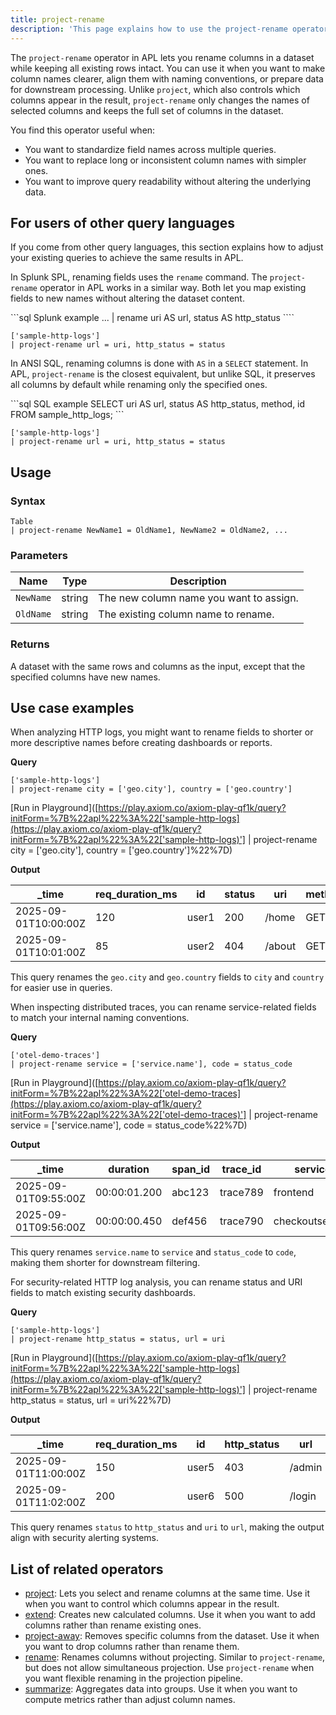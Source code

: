 ```yaml
---
title: project-rename
description: 'This page explains how to use the project-rename operator in APL.'
---
```


The `project-rename` operator in APL lets you rename columns in a dataset while keeping all existing rows intact. You can use it when you want to make column names clearer, align them with naming conventions, or prepare data for downstream processing. Unlike `project`, which also controls which columns appear in the result, `project-rename` only changes the names of selected columns and keeps the full set of columns in the dataset.

You find this operator useful when:
- You want to standardize field names across multiple queries.
- You want to replace long or inconsistent column names with simpler ones.
- You want to improve query readability without altering the underlying data.

## For users of other query languages

If you come from other query languages, this section explains how to adjust your existing queries to achieve the same results in APL.

<AccordionGroup>
<Accordion title="Splunk SPL users">

In Splunk SPL, renaming fields uses the `rename` command. The `project-rename` operator in APL works in a similar way. Both let you map existing fields to new names without altering the dataset content.

<CodeGroup>
```sql Splunk example
... | rename uri AS url, status AS http_status
````

```kusto APL equivalent
['sample-http-logs']
| project-rename url = uri, http_status = status
```

</CodeGroup>

</Accordion>
<Accordion title="ANSI SQL users">

In ANSI SQL, renaming columns is done with `AS` in a `SELECT` statement. In APL, `project-rename` is the closest equivalent, but unlike SQL, it preserves all columns by default while renaming only the specified ones.

<CodeGroup>
```sql SQL example
SELECT uri AS url, status AS http_status, method, id
FROM sample_http_logs;
```

```kusto APL equivalent
['sample-http-logs']
| project-rename url = uri, http_status = status
```

</CodeGroup>

</Accordion>
</AccordionGroup>

## Usage

### Syntax

```kusto
Table
| project-rename NewName1 = OldName1, NewName2 = OldName2, ...
```

### Parameters

| Name      | Type   | Description                             |
| --------- | ------ | --------------------------------------- |
| `NewName` | string | The new column name you want to assign. |
| `OldName` | string | The existing column name to rename.     |

### Returns

A dataset with the same rows and columns as the input, except that the specified columns have new names.

## Use case examples

<Tabs>
<Tab title="Log analysis">

When analyzing HTTP logs, you might want to rename fields to shorter or more descriptive names before creating dashboards or reports.

**Query**

```kusto
['sample-http-logs']
| project-rename city = ['geo.city'], country = ['geo.country']
```

[Run in Playground]([https://play.axiom.co/axiom-play-qf1k/query?initForm=%7B%22apl%22%3A%22['sample-http-logs](https://play.axiom.co/axiom-play-qf1k/query?initForm=%7B%22apl%22%3A%22['sample-http-logs)'] | project-rename city = ['geo.city'], country = ['geo.country']%22%7D)

**Output**

| _time               | req_duration_ms | id    | status | uri    | method | city   | country |
| -------------------- | ----------------- | ----- | ------ | ------ | ------ | ------ | ------- |
| 2025-09-01T10:00:00Z | 120               | user1 | 200    | /home  | GET    | Paris  | FR      |
| 2025-09-01T10:01:00Z | 85                | user2 | 404    | /about | GET    | Berlin | DE      |

This query renames the `geo.city` and `geo.country` fields to `city` and `country` for easier use in queries.

</Tab>
<Tab title="OpenTelemetry traces">

When inspecting distributed traces, you can rename service-related fields to match your internal naming conventions.

**Query**

```kusto
['otel-demo-traces']
| project-rename service = ['service.name'], code = status_code
```

[Run in Playground]([https://play.axiom.co/axiom-play-qf1k/query?initForm=%7B%22apl%22%3A%22['otel-demo-traces](https://play.axiom.co/axiom-play-qf1k/query?initForm=%7B%22apl%22%3A%22['otel-demo-traces)'] | project-rename service = ['service.name'], code = status_code%22%7D)

**Output**

| _time               | duration     | span_id | trace_id | service         | kind   | code |
| -------------------- | ------------ | -------- | --------- | --------------- | ------ | ---- |
| 2025-09-01T09:55:00Z | 00:00:01.200 | abc123   | trace789  | frontend        | server | 200  |
| 2025-09-01T09:56:00Z | 00:00:00.450 | def456   | trace790  | checkoutservice | client | 500  |

This query renames `service.name` to `service` and `status_code` to `code`, making them shorter for downstream filtering.

</Tab>
<Tab title="Security logs">

For security-related HTTP log analysis, you can rename status and URI fields to match existing security dashboards.

**Query**

```kusto
['sample-http-logs']
| project-rename http_status = status, url = uri
```

[Run in Playground]([https://play.axiom.co/axiom-play-qf1k/query?initForm=%7B%22apl%22%3A%22['sample-http-logs](https://play.axiom.co/axiom-play-qf1k/query?initForm=%7B%22apl%22%3A%22['sample-http-logs)'] | project-rename http_status = status, url = uri%22%7D)

**Output**

| _time               | req_duration_ms | id    | http_status | url    | method | ['geo.city'] | ['geo.country'] |
| -------------------- | ----------------- | ----- | ------------ | ------ | ------ | ------------- | ---------------- |
| 2025-09-01T11:00:00Z | 150               | user5 | 403          | /admin | POST   | Madrid        | ES               |
| 2025-09-01T11:02:00Z | 200               | user6 | 500          | /login | POST   | Rome          | IT               |

This query renames `status` to `http_status` and `uri` to `url`, making the output align with security alerting systems.

</Tab>
</Tabs>

## List of related operators

- [project](/apl/tabular-operators/project-operator): Lets you select and rename columns at the same time. Use it when you want to control which columns appear in the result.
- [extend](/apl/tabular-operators/extend-operator): Creates new calculated columns. Use it when you want to add columns rather than rename existing ones.
- [project-away](/apl/tabular-operators/project-away-operator): Removes specific columns from the dataset. Use it when you want to drop columns rather than rename them.
- [rename](/apl/tabular-operators/rename-operator): Renames columns without projecting. Similar to `project-rename`, but does not allow simultaneous projection. Use `project-rename` when you want flexible renaming in the projection pipeline.
- [summarize](/apl/tabular-operators/summarize-operator): Aggregates data into groups. Use it when you want to compute metrics rather than adjust column names.

